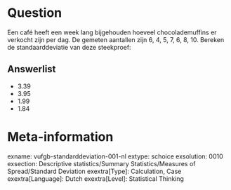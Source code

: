 Question
========
Een café heeft een week lang bijgehouden hoeveel chocolademuffins er verkocht zijn per dag. De gemeten aantallen zijn 6, 4, 5, 7, 6, 8, 10. Bereken de standaarddeviatie van deze steekproef:

Answerlist
----------
* 3.39 
* 3.95 
* 1.99 
* 1.84

Meta-information
================
exname: vufgb-standarddeviation-001-nl
extype: schoice
exsolution: 0010
exsection: Descriptive statistics/Summary Statistics/Measures of Spread/Standard Deviation
exextra[Type]: Calculation, Case
exextra[Language]: Dutch
exextra[Level]: Statistical Thinking